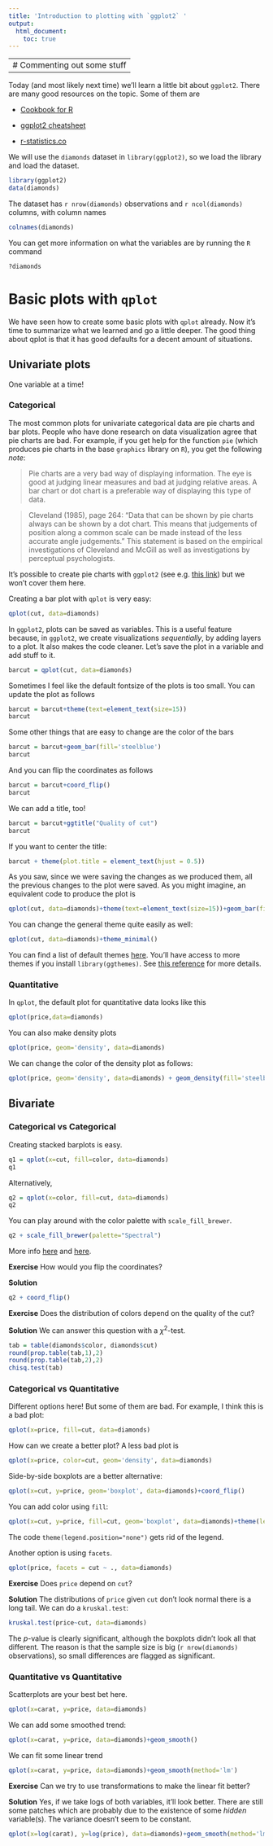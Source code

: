 ```yaml
---
title: 'Introduction to plotting with `ggplot2` '
output:
  html_document:
    toc: true
---
```


---
# Commenting out some stuff
---

Today (and most likely next time) we'll learn a little bit about `ggplot2`. There are many good resources on the topic. Some of them are 

* [Cookbook for R](http://www.cookbook-r.com/Graphs/)

* [ggplot2 cheatsheet](https://github.com/rstudio/cheatsheets/blob/master/data-visualization-2.1.pdf)

* [r-statistics.co](http://r-statistics.co/ggplot2-cheatsheet.html)

We will use the `diamonds` dataset in `library(ggplot2)`, so we load the library and load the dataset.

```r
library(ggplot2)
data(diamonds)
```

The dataset has `r nrow(diamonds)` observations and `r ncol(diamonds)` columns, with column names

```r
colnames(diamonds)
```

You can get more information on what the variables are by running the `R` command

```r
?diamonds
```

# Basic plots with `qplot`

We have seen how to create some basic plots with `qplot` already. Now it's time to summarize what we learned and go a little deeper. The good thing about qplot is that it has good defaults for a decent amount of situations.

## Univariate plots

One variable at a time!

### Categorical

The most common plots for univariate categorical data are pie charts and bar plots. People who have done research on data visualization agree that pie charts are bad. For example, if you get help for the function `pie` (which produces pie charts in the base `graphics` library on `R`), you get the following *note*:

> Pie charts are a very bad way of displaying information. The eye is good at judging linear measures and bad at judging relative areas. A bar chart or dot chart is a preferable way of displaying this type of data.

> Cleveland (1985), page 264: "Data that can be shown by pie charts always can be shown by a dot chart. This means that judgements of position along a common scale can be made instead of the less accurate angle judgements." This statement is based on the empirical investigations of Cleveland and McGill as well as investigations by perceptual psychologists.

It's possible to create pie charts with `ggplot2` (see e.g. [this link](https://stackoverflow.com/questions/20442693/how-to-use-ggplot2-to-generate-a-pie-graph)) but we won't cover them here.

Creating a bar plot with `qplot` is very easy:
```r
qplot(cut, data=diamonds)
```

In `ggplot2`, plots can be saved as variables. This is a useful feature because, in `ggplot2`, we create visualizations *sequentially*, by adding layers to a plot. It also makes the code cleaner. Let's save the plot in a variable and add stuff to it.

```r
barcut = qplot(cut, data=diamonds)
```

Sometimes I feel like the default fontsize of the plots is too small. You can update the plot as follows

```r
barcut = barcut+theme(text=element_text(size=15))
barcut
``` 

Some other things that are easy to change are the color of the bars

```r
barcut = barcut+geom_bar(fill='steelblue')
barcut
```

And you can flip the coordinates as follows

```r
barcut = barcut+coord_flip()
barcut
```

We can add a title, too!

```r
barcut = barcut+ggtitle("Quality of cut")
barcut 
```

If you want to center the title:

```r
barcut + theme(plot.title = element_text(hjust = 0.5))
```

As you saw, since we were saving the changes as we produced them, all the previous changes to the plot were saved. As you might imagine, an equivalent code to produce the plot is

```r
qplot(cut, data=diamonds)+theme(text=element_text(size=15))+geom_bar(fill='steelblue')+coord_flip()+ggtitle("Quality of cut")+ theme(plot.title = element_text(hjust = 0.5))
```

You can change the general theme quite easily as well:

```r
qplot(cut, data=diamonds)+theme_minimal()
```

You can find a list of default themes [here](https://ggplot2.tidyverse.org/reference/ggtheme.html). You'll have access to more themes if you install `library(ggthemes)`. See [this reference](http://www.sthda.com/english/wiki/ggplot2-themes-and-background-colors-the-3-elements) for more details. 

### Quantitative

In `qplot`, the default plot for quantitative data looks like this

```r
qplot(price,data=diamonds)
```

You can also make density plots

```r
qplot(price, geom='density', data=diamonds) 
```

We can change the color of the density plot as follows:

```r
qplot(price, geom='density', data=diamonds) + geom_density(fill='steelblue')
```

## Bivariate

### Categorical vs Categorical

Creating stacked barplots is easy.

```r
q1 = qplot(x=cut, fill=color, data=diamonds)
q1
```

Alternatively,

```r
q2 = qplot(x=color, fill=cut, data=diamonds)
q2 
```

You can play around with the color palette with `scale_fill_brewer`. 

```r
q2 + scale_fill_brewer(palette="Spectral")
```

More info [here](https://ggplot2.tidyverse.org/reference/scale_brewer.html) and [here](http://www.cookbook-r.com/Graphs/Colors_(ggplot2)/).

**Exercise** How would you flip the coordinates?

**Solution** 

```r
q2 + coord_flip()
```

**Exercise** Does the distribution of colors depend on the quality of the cut? 

**Solution** We can answer this question with a $\chi^2$-test.

```r
tab = table(diamonds$color, diamonds$cut)
round(prop.table(tab,1),2)
round(prop.table(tab,2),2)
chisq.test(tab)
```

### Categorical vs Quantitative

Different options here! But some of them are bad. For example, I think this is a bad plot:

```r
qplot(x=price, fill=cut, data=diamonds)
```

How can we create a better plot? A less bad plot is 

```r
qplot(x=price, color=cut, geom='density', data=diamonds)
```

Side-by-side boxplots are a better alternative:

```r
qplot(x=cut, y=price, geom='boxplot', data=diamonds)+coord_flip()
```

You can add color using `fill`:

```r
qplot(x=cut, y=price, fill=cut, geom='boxplot', data=diamonds)+theme(legend.position="none")+coord_flip()
```

The code `theme(legend.position="none")` gets rid of the legend. 

Another option is using `facets`.

```r
qplot(price, facets = cut ~ ., data=diamonds)
```

**Exercise** Does `price` depend on `cut`?

**Solution** The distributions of `price` given `cut` don't look normal there is a long tail. We can do a `kruskal.test`:

```r
kruskal.test(price~cut, data=diamonds)
```

The $p$-value is clearly significant, although the boxplots didn't look all that different. The reason is that the sample size is big (`r nrow(diamonds)` observations), so small differences are flagged as significant.


### Quantitative vs Quantitative

Scatterplots are your best bet here.

```r
qplot(x=carat, y=price, data=diamonds)
```

We can add some smoothed trend:

```r
qplot(x=carat, y=price, data=diamonds)+geom_smooth()
```

We can fit some linear trend

```r
qplot(x=carat, y=price, data=diamonds)+geom_smooth(method='lm')
```

**Exercise** Can we try to use transformations to make the linear fit better?

**Solution** Yes, if we take logs of both variables, it'll look better. There are still some patches which are probably due to the existence of some *hidden* variable(s). The variance doesn't seem to be constant.

```r
qplot(x=log(carat), y=log(price), data=diamonds)+geom_smooth(method='lm')
```


